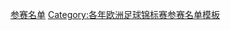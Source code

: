 {{Catnav|頁面分類|...|体育|体育模板|足球模板|足球竞赛模板}}
[[Category:2008年欧洲足球锦标赛模板|参赛名单]]
[[Category:各年欧洲足球锦标赛参赛名单模板|Category:各年欧洲足球锦标赛参赛名单模板]]